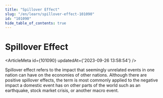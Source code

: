 ```yaml
---
title: "Spillover Effect"
slug: "/en/learn/spillover-effect-101090"
id: "101090"
hide_table_of_contents: true
---
```



# Spillover Effect

<ArticleMeta id={101090} updatedAt={'2023-09-26 13:58:54'} />
<div className='border-solid border-b border-t-0 my-4 border-[var(--ifm-color-gray-300)]' />

Spillover effect refers to the impact that seemingly unrelated events in one nation can have on the economies of other nations. Although there are positive spillover effects, the term is most commonly applied to the negative impact a domestic event has on other parts of the world such as an earthquake, stock market crisis, or another macro event.
